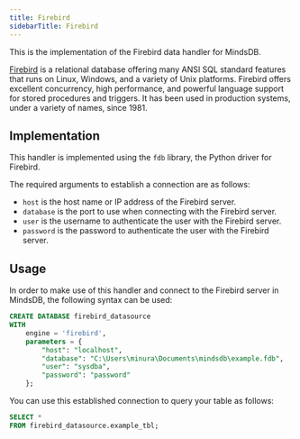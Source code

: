 ```yaml
---
title: Firebird
sidebarTitle: Firebird
---
```


This is the implementation of the Firebird data handler for MindsDB.

[Firebird](https://firebirdsql.org/en/about-firebird/) is a relational database offering many ANSI SQL standard features that runs on Linux, Windows, and a variety of Unix platforms. Firebird offers excellent concurrency, high performance, and powerful language support for stored procedures and triggers. It has been used in production systems, under a variety of names, since 1981.

## Implementation

This handler is implemented using the `fdb` library, the Python driver for Firebird.

The required arguments to establish a connection are as follows:

- `host` is the host name or IP address of the Firebird server.
- `database` is the port to use when connecting with the Firebird server.
- `user` is the username to authenticate the user with the Firebird server.
- `password` is the password to authenticate the user with the Firebird server.

## Usage

In order to make use of this handler and connect to the Firebird server in MindsDB, the following syntax can be used:

```sql
CREATE DATABASE firebird_datasource
WITH
    engine = 'firebird',
    parameters = {
        "host": "localhost",
        "database": "C:\Users\minura\Documents\mindsdb\example.fdb",
        "user": "sysdba",
        "password": "password"
    };
```

You can use this established connection to query your table as follows:

```sql
SELECT *
FROM firebird_datasource.example_tbl;
```
